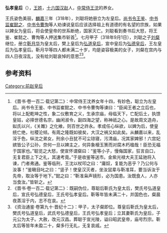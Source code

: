 '''弘孝皇后'''（{{bd||？|？||catIdx=J}}），[[王姓|王姓]]，[[五胡十六国|十六国]][[汉赵|汉赵]]人，[[中常侍|中常侍]][[王沈_(十六国)|王沈]]的养女。

王氏姿色美丽，[[麟嘉_(前赵)|麟嘉]]三年（318年），刘聪将她册立为左皇后。[[尚书令|尚书令]][[王鉴_(汉赵)|王鉴]]、[[中书监|中书监]][[崔懿之|崔懿之]]、[[中书令|中书令]][[曹恂|曹恂]]等人劝谏说皇后应该选择祖上有道德的有名望的宗族，如果以婢女为皇后，将会使皇帝的世系断绝，国家灭亡。刘聪看到奏书后大怒，将王鉴、崔懿之、曹恂等人押送集市斩首<ref>《晋书·卷一百二·载记第二》：中常侍王沈养女年十四，有妙色，聪立为左皇后。尚书令王鉴、中书监崔懿之、中书令曹恂等谏曰：“臣闻王者之立后也，将以上配乾坤之性，象二仪敷育之义，生承宗庙，母临天下，亡配后土，执馈皇姑，必择世德名宗，幽闲淑令，副四海之望，称神祇之心。是故周文造舟，姒氏以兴，《关雎》之化飨，则百世之祚永。孝成任心纵欲，以婢为后，使皇统亡绝，社稷沦倾。有周之隆既如彼矣，大汉之祸又如此矣。从麟嘉以来，乱淫于色，纵沈之弟女，刑余小丑犹不可尘琼寝，污清庙，况其家婢邪！六宫妃嫔皆公子公孙，奈何一旦以婢主之，何异象榱玉箦而对腐木朽楹哉！臣恐无福于国家也。”聪览之大怒，使宣怀谓粲曰：“鉴等小子，慢侮国家，狂言自口，无复君臣上下之礼，其速考竟。”于是收鉴等送市。金紫光禄大夫王延驰将入谏，门者弗通。鉴等临刑，王沈以杖叩之曰：“庸奴，复能为恶乎？乃公何与汝事！”鉴瞋目叱之曰：“竖子！使皇汉灭者，坐汝鼠辈与靳准耳，要当诉汝于先帝，取汝等于地下。”懿之曰：“靳准枭声镜形，必为国患。汝既食人，人亦当食汝。”皆斩之。</ref>。七月甲子（318年9月1日），刘聪之子[[刘粲|刘粲]]继位，册立[[靳月华|靳月华]]为皇太后，樊上皇后为[[弘道皇后|弘道皇后]]，宣中皇后为[[弘德皇后|弘德皇后]]，王左皇后为弘孝皇后。靳月华等四人都未满二十岁，均是姿容极美的女子，刘粲在宫内与四人日夜淫乱，没有给刘聪哀悼的意思<ref>《晋书·卷一百二·载记第二》：既嗣伪位，尊聪后靳氏为皇太后，樊氏号弘道皇后，宣氏号弘德皇后，王氏号弘孝皇后。靳等年皆未满二十，并国色也，粲晨夜蒸淫于内，志不在哀。</ref><ref>《资治通鉴·卷第九十·晋纪十二》：甲子，太子粲即位。尊皇后靳氏为皇太后，樊氏号弘道皇后，武氏号弘德皇后，王氏号弘孝皇后；立其妻靳氏为皇后，子元公为太子。大赦，改元汉昌。葬聪于宣光陵，谥曰昭武皇帝，庙号烈宗。靳太后等皆年未盈二十，粲多行无礼，无复哀戚。</ref>。

==参考资料==
{{reflist}}

{{十六國趙國及冉魏皇后}}

[[Category:前赵皇后|Category:前赵皇后]]